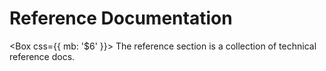 
# Reference Documentation

<Box css={{ mb: '$6' }}>
  The reference section is a collection of technical reference docs.
</Box>
<Cards num={3}>
  <Card
    title="Livepeer.js Reference"
    description="Reference docs for the ultimate Livepeer development kit."
    icon="🧰"
    href="/reference/livepeer-js"
  />
  <Card
    title="Livepeer API Reference"
    description="Browse the full Livepeer API reference"
    icon="📜"
    href="/reference/api"
  />
  <Card
    title="Go Livepeer Reference"
    description="Reference documentation for the Go implementation of the Livepeer node software"
    icon="🐿"
    href="/reference/go-livepeer"
  />
  <Card
    title="Livepeer Subgraph"
    description="GraphQL API for fetching the Livepeer Protocol's onchain data"
    icon="🧑‍🚀"
    href="https://thegraph.com/hosted-service/subgraph/livepeer/arbitrum-one"
  />
  <Card
    title="API Support Matrix"
    description="Supported containers and codecs for live and on demand streaming"
    icon="⿳"
    href="/reference/api-support-matrix"
  />
  <Card
    title="Example Applications"
    description="Curated collection of Livepeer example applications and integrations"
    icon="📱"
    href="/reference/example-applications"
  />
  <Card
    title="Deployed Contract Addresses"
    description="Addresses of deployed contracts of the Livepeer protocol on various networks."
    icon="🔐"
    href="/reference/deployed-contract-addresses"
  />
</Cards>

